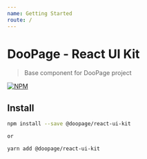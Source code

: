 ```yaml
---
name: Getting Started
route: /
---
```


# DooPage - React UI Kit


> Base component for DooPage project

[![NPM](https://img.shields.io/npm/v/@doopage/react-ui-kit.svg)](https://www.npmjs.com/package/@doopage/react-ui-kit)

## Install

```bash
npm install --save @doopage/react-ui-kit

or

yarn add @doopage/react-ui-kit
```
